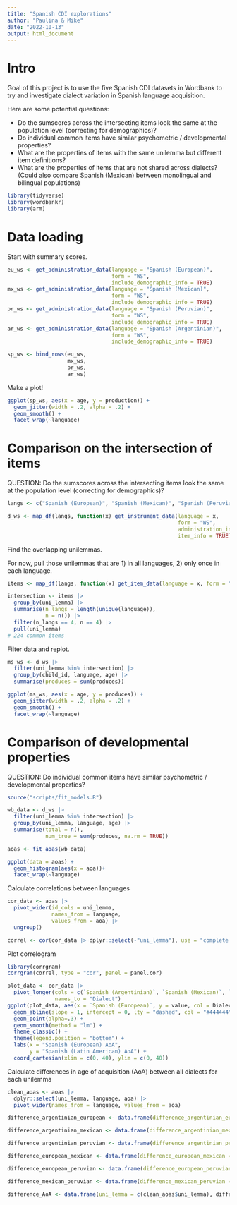 ```yaml
---
title: "Spanish CDI explorations"
author: "Paulina & Mike"
date: "2022-10-13"
output: html_document
---
```


# Intro

Goal of this project is to use the five Spanish CDI datasets in Wordbank to try and investigate dialect variation in Spanish language acquisition. 

Here are some potential questions:

* Do the sumscores across the intersecting items look the same at the population level (correcting for demographics)?
* Do individual common items have similar psychometric / developmental properties?
* What are the properties of items with the same unilemma but different item definitions?
* What are the properties of items that are not shared across dialects? (Could also compare Spanish (Mexican) between monolingual and bilingual populations)


```r
library(tidyverse)
library(wordbankr)
library(arm)
```

# Data loading

Start with summary scores. 

```r
eu_ws <- get_administration_data(language = "Spanish (European)", 
                                 form = "WS", 
                                 include_demographic_info = TRUE)
mx_ws <- get_administration_data(language = "Spanish (Mexican)", 
                                 form = "WS", 
                                 include_demographic_info = TRUE)
pr_ws <- get_administration_data(language = "Spanish (Peruvian)", 
                                 form = "WS", 
                                 include_demographic_info = TRUE)
ar_ws <- get_administration_data(language = "Spanish (Argentinian)", 
                                 form = "WS", 
                                 include_demographic_info = TRUE)

sp_ws <- bind_rows(eu_ws, 
                   mx_ws, 
                   pr_ws, 
                   ar_ws)
```

Make a plot!

```r
ggplot(sp_ws, aes(x = age, y = production)) + 
  geom_jitter(width = .2, alpha = .2) + 
  geom_smooth() + 
  facet_wrap(~language)
```


# Comparison on the intersection of items

QUESTION: Do the sumscores across the intersecting items look the same at the population level (correcting for demographics)?

```r
langs <- c("Spanish (European)", "Spanish (Mexican)", "Spanish (Peruvian)", "Spanish (Argentinian)")

d_ws <- map_df(langs, function(x) get_instrument_data(language = x, 
                                                      form = "WS", 
                                                      administration_info = TRUE, 
                                                      item_info = TRUE))
```

Find the overlapping unilemmas.

For now, pull those unilemmas that are 1) in all languages, 2) only once in each language. 

```r
items <- map_df(langs, function(x) get_item_data(language = x, form = "WS"))

intersection <- items |>
  group_by(uni_lemma) |>
  summarise(n_langs = length(unique(language)), 
            n = n()) |>
  filter(n_langs == 4, n == 4) |>
  pull(uni_lemma)
# 224 common items
``` 

Filter data and replot. 

```r
ms_ws <- d_ws |>
  filter(uni_lemma %in% intersection) |>
  group_by(child_id, language, age) |>
  summarise(produces = sum(produces))

ggplot(ms_ws, aes(x = age, y = produces)) + 
  geom_jitter(width = .2, alpha = .2) + 
  geom_smooth() + 
  facet_wrap(~language)
```



# Comparison of developmental properties

QUESTION: Do individual common items have similar psychometric / developmental properties?

```r
source("scripts/fit_models.R")

wb_data <- d_ws |> 
  filter(uni_lemma %in% intersection) |>
  group_by(uni_lemma, language, age) |> 
  summarise(total = n(),
            num_true = sum(produces, na.rm = TRUE))

aoas <- fit_aoas(wb_data)
```

```r
ggplot(data = aoas) +
  geom_histogram(aes(x = aoa))+ 
  facet_wrap(~language)
```

Calculate correlations between languages

```r
cor_data <- aoas |> 
  pivot_wider(id_cols = uni_lemma, 
              names_from = language,
              values_from = aoa) |> 
  ungroup()

correl <- cor(cor_data |> dplyr::select(-"uni_lemma"), use = "complete.obs")
```

Plot correlogram
```r
library(corrgram)
corrgram(correl, type = "cor", panel = panel.cor)
```

```r
plot_data <- cor_data |> 
  pivot_longer(cols = c(`Spanish (Argentinian)`, `Spanish (Mexican)`, `Spanish (Peruvian)`), 
               names_to = "Dialect")
ggplot(plot_data, aes(x = `Spanish (European)`, y = value, col = Dialect)) + 
  geom_abline(slope = 1, intercept = 0, lty = "dashed", col = "#444444") +
  geom_point(alpha=.3) +
  geom_smooth(method = "lm") +
  theme_classic() + 
  theme(legend.position = "bottom") +
  labs(x = "Spanish (European) AoA",
       y = "Spanish (Latin American) AoA") +
  coord_cartesian(xlim = c(0, 40), ylim = c(0, 40))
```

Calculate differences in age of acquisition (AoA) between all dialects for each unilemma
```r
clean_aoas <- aoas |>
  dplyr::select(uni_lemma, language, aoa) |>
  pivot_wider(names_from = language, values_from = aoa)

difference_argentinian_european <- data.frame(difference_argentinian_european = abs(c(clean_aoas$`Spanish (Argentinian)`- clean_aoas$`Spanish (European)`)))

difference_argentinian_mexican <- data.frame(difference_argentinian_mexican = abs(c(clean_aoas$`Spanish (Argentinian)`- clean_aoas$`Spanish (Mexican)`)))

difference_argentinian_peruvian <- data.frame(difference_argentinian_peruvian = abs(c(clean_aoas$`Spanish (Argentinian)`- clean_aoas$`Spanish (Peruvian)`)))

difference_european_mexican <- data.frame(difference_european_mexican = abs(c(clean_aoas$`Spanish (European)`- clean_aoas$`Spanish (Mexican)`)))

difference_european_peruvian <- data.frame(difference_european_peruvian = abs(c(clean_aoas$`Spanish (European)`- clean_aoas$`Spanish (Peruvian)`)))

difference_mexican_peruvian <- data.frame(difference_mexican_peruvian = abs(c(clean_aoas$`Spanish (Mexican)`- clean_aoas$`Spanish (Peruvian)`)))

difference_AoA <- data.frame(uni_lemma = c(clean_aoas$uni_lemma), difference_argentinian_european, difference_argentinian_mexican, difference_argentinian_peruvian, difference_european_mexican, difference_european_peruvian, difference_mexican_peruvian)
```
